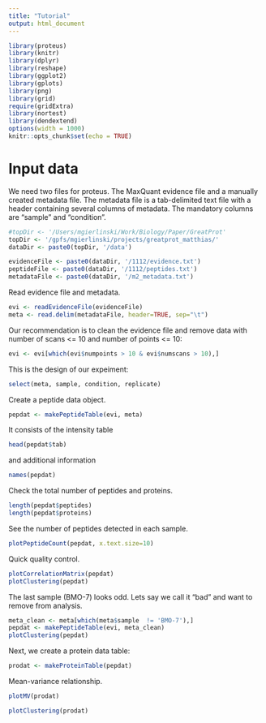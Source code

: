 ```yaml
---
title: "Tutorial"
output: html_document
---
```


```r
library(proteus)
library(knitr)
library(dplyr)
library(reshape)
library(ggplot2)
library(gplots)
library(png)
library(grid)
require(gridExtra)
library(nortest)
library(dendextend)
options(width = 1000)
knitr::opts_chunk$set(echo = TRUE)
```

# Input data

We need two files for proteus. The MaxQuant evidence file and a manually created metadata file. The metadata file is a tab-delimited text file with a header containing several columns of metadata. The mandatory columns are "sample" and "condition".

```r
#topDir <- '/Users/mgierlinski/Work/Biology/Paper/GreatProt'
topDir <- '/gpfs/mgierlinski/projects/greatprot_matthias/'
dataDir <- paste0(topDir, '/data')

evidenceFile <- paste0(dataDir, '/1112/evidence.txt')
peptideFile <- paste0(dataDir, '/1112/peptides.txt')
metadataFile <- paste0(dataDir, '/m2_metadata.txt')
```

Read evidence file and metadata.

```r
evi <- readEvidenceFile(evidenceFile)
meta <- read.delim(metadataFile, header=TRUE, sep="\t")
```

Our recommendation is to clean the evidence file and remove data with number of scans <= 10 and number of points <= 10:

```r
evi <- evi[which(evi$numpoints > 10 & evi$numscans > 10),]
```

This is the design of our expeiment:

```r
select(meta, sample, condition, replicate)
```

Create a peptide data object.

```r
pepdat <- makePeptideTable(evi, meta)
```

It consists of the intensity table

```r
head(pepdat$tab)
```

and additional information

```r
names(pepdat)
```

Check the total number of peptides and proteins.

```r
length(pepdat$peptides)
length(pepdat$proteins)
```
See the number of peptides detected in each sample.

```r
plotPeptideCount(pepdat, x.text.size=10)
```

Quick quality control.

```r
plotCorrelationMatrix(pepdat)
plotClustering(pepdat)
```

The last sample (BMO-7) looks odd. Lets say we call it "bad" and want to remove from analysis.

```r
meta_clean <- meta[which(meta$sample  != 'BMO-7'),]
pepdat <- makePeptideTable(evi, meta_clean)
plotClustering(pepdat)
```

Next, we create a protein data table:

```r
prodat <- makeProteinTable(pepdat)
```

Mean-variance relationship.

```r
plotMV(prodat)
```

```r
plotClustering(prodat)
```

